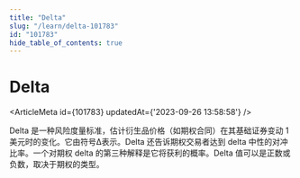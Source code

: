 ```yaml
---
title: "Delta"
slug: "/learn/delta-101783"
id: "101783"
hide_table_of_contents: true
---
```



# Delta

<ArticleMeta id={101783} updatedAt={'2023-09-26 13:58:58'} />
<div className='border-solid border-b border-t-0 my-4 border-[var(--ifm-color-gray-300)]' />

Delta 是一种风险度量标准，估计衍生品价格（如期权合同）在其基础证券变动 1 美元时的变化。它由符号Δ表示。Delta 还告诉期权交易者达到 delta 中性的对冲比率。一个对期权 delta 的第三种解释是它将获利的概率。Delta 值可以是正数或负数，取决于期权的类型。
